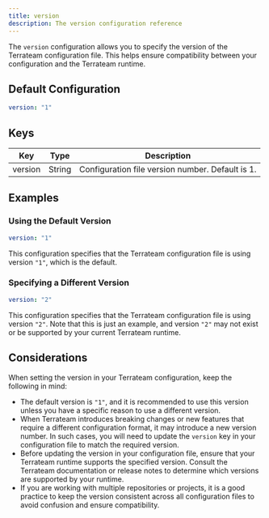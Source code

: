 ```yaml
---
title: version
description: The version configuration reference
---
```


The `version` configuration allows you to specify the version of the Terrateam configuration file. This helps ensure compatibility between your configuration and the Terrateam runtime.

## Default Configuration
```yaml
version: "1"
```

## Keys
| Key | Type | Description |
|-----|------|-------------|
| version | String | Configuration file version number. Default is 1. |

## Examples
### Using the Default Version
```yaml
version: "1"
```
This configuration specifies that the Terrateam configuration file is using version `"1"`, which is the default.

### Specifying a Different Version
```yaml
version: "2"
```
This configuration specifies that the Terrateam configuration file is using version `"2"`. Note that this is just an example, and version `"2"` may not exist or be supported by your current Terrateam runtime.

## Considerations
When setting the version in your Terrateam configuration, keep the following in mind:
- The default version is `"1"`, and it is recommended to use this version unless you have a specific reason to use a different version.
- When Terrateam introduces breaking changes or new features that require a different configuration format, it may introduce a new version number. In such cases, you will need to update the `version` key in your configuration file to match the required version.
- Before updating the version in your configuration file, ensure that your Terrateam runtime supports the specified version. Consult the Terrateam documentation or release notes to determine which versions are supported by your runtime.
- If you are working with multiple repositories or projects, it is a good practice to keep the version consistent across all configuration files to avoid confusion and ensure compatibility.
